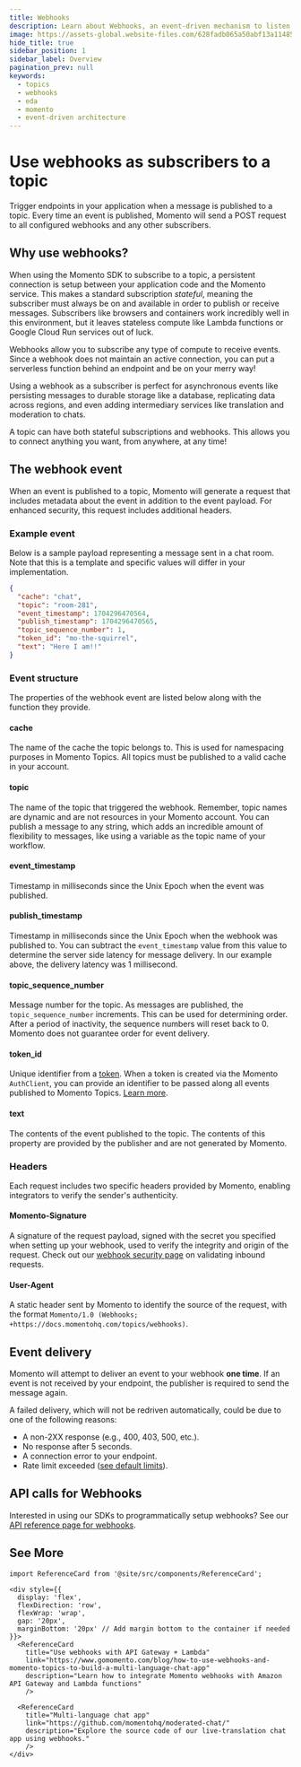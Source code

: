 ```yaml
---
title: Webhooks
description: Learn about Webhooks, an event-driven mechanism to listen to Momento Topics
image: https://assets-global.website-files.com/628fadb065a50abf13a11485/659580dc80a9699d3d1ae72a_webhooks-launch-blog-header.png
hide_title: true
sidebar_position: 1
sidebar_label: Overview
pagination_prev: null
keywords:
  - topics
  - webhooks
  - eda
  - momento
  - event-driven architecture
---
```


# Use webhooks as subscribers to a topic

Trigger endpoints in your application when a message is published to a topic. Every time an event is published, Momento will send a POST request to all configured webhooks and any other subscribers.

## Why use webhooks?

When using the Momento SDK to subscribe to a topic, a persistent connection is setup between your application code and the Momento service. This makes a standard subscription *stateful*, meaning the subscriber must always be on and available in order to publish or receive messages. Subscribers like browsers and containers work incredibly well in this environment, but it leaves stateless compute like Lambda functions or Google Cloud Run services out of luck.

Webhooks allow you to subscribe any type of compute to receive events. Since a webhook does not maintain an active connection, you can put a serverless function behind an endpoint and be on your merry way!

Using a webhook as a subscriber is perfect for asynchronous events like persisting messages to durable storage like a database, replicating data across regions, and even adding intermediary services like translation and moderation to chats.

A topic can have both stateful subscriptions and webhooks. This allows you to connect anything you want, from anywhere, at any time!

## The webhook event

When an event is published to a topic, Momento will generate a request that includes metadata about the event in addition to the event payload. For enhanced security, this request includes additional headers.

### Example event

Below is a sample payload representing a message sent in a chat room. Note that this is a template and specific values will differ in your implementation.

```json
{
  "cache": "chat",
  "topic": "room-281",
  "event_timestamp": 1704296470564,
  "publish_timestamp": 1704296470565,
  "topic_sequence_number": 1,
  "token_id": "mo-the-squirrel",
  "text": "Here I am!!"
}
```

### Event structure

The properties of the webhook event are listed below along with the function they provide.

#### cache

The name of the cache the topic belongs to. This is used for namespacing purposes in Momento Topics. All topics must be published to a valid cache in your account.

#### topic

The name of the topic that triggered the webhook. Remember, topic names are dynamic and are not resources in your Momento account. You can publish a message to any string, which adds an incredible amount of flexibility to messages, like using a variable as the topic name of your workflow.

#### event_timestamp

Timestamp in milliseconds since the Unix Epoch when the event was published.

#### publish_timestamp

Timestamp in milliseconds since the Unix Epoch when the webhook was published to. You can subtract the `event_timestamp` value from this value to determine the server side latency for message delivery. In our example above, the delivery latency was 1 millisecond.

#### topic_sequence_number

Message number for the topic. As messages are published, the `topic_sequence_number` increments. This can be used for determining order. After a period of inactivity, the sequence numbers will reset back to 0. Momento does not guarantee order for event delivery.

#### token_id

Unique identifier from a [token](./topics/develop/authentication/tokens). When a token is created via the Momento `AuthClient`, you can provide an identifier to be passed along all events published to Momento Topics. [Learn more](https://www.gomomento.com/blog/momento-topics-just-got-more-secure-introducing-embedded-token-identifiers).

#### text

The contents of the event published to the topic. The contents of this property are provided by the publisher and are not generated by Momento.

### Headers

Each request includes two specific headers provided by Momento, enabling integrators to verify the sender's authenticity.

#### Momento-Signature

A signature of the request payload, signed with the secret you specified when setting up your webhook, used to verify the integrity and origin of the request. Check out our [webhook security page](./security.md) on validating inbound requests.

#### User-Agent

A static header sent by Momento to identify the source of the request, with the format `Momento/1.0 (Webhooks; +https://docs.momentohq.com/topics/webhooks)`.

## Event delivery

Momento will attempt to deliver an event to your webhook **one time**. If an event is not received by your endpoint, the publisher is required to send the message again.

A failed delivery, which will not be redriven automatically, could be due to one of the following reasons:

* A non-2XX response (e.g., 400, 403, 500, etc.).
* No response after 5 seconds.
* A connection error to your endpoint.
* Rate limit exceeded ([see default limits](./topics/limits)).

## API calls for Webhooks

Interested in using our SDKs to programmatically setup webhooks? See our [API reference page for webhooks](../develop/api-reference/webhooks).

## See More

```mdx-code-block
import ReferenceCard from '@site/src/components/ReferenceCard';

<div style={{
  display: 'flex',
  flexDirection: 'row',
  flexWrap: 'wrap',
  gap: '20px',
  marginBottom: '20px' // Add margin bottom to the container if needed
}}>
  <ReferenceCard
    title="Use webhooks with API Gateway + Lambda"
    link="https://www.gomomento.com/blog/how-to-use-webhooks-and-momento-topics-to-build-a-multi-language-chat-app"
    description="Learn how to integrate Momento webhooks with Amazon API Gateway and Lambda functions"
    />

  <ReferenceCard
    title="Multi-language chat app"
    link="https://github.com/momentohq/moderated-chat/"
    description="Explore the source code of our live-translation chat app using webhooks."
    />
</div>
```
